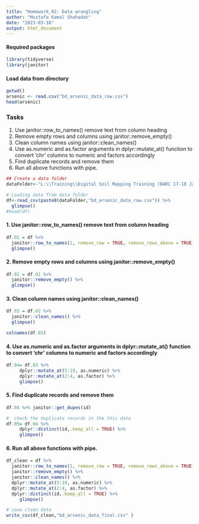 ---
title: "Homework_02: Data wrangling"
author: "Mustafa Kamal Shahadat"
date: "2023-03-18"
output: html_document
---

#### Required packages
```{r}
library(tidyverse)
library(janitor)
```
#### Load data from directory
```{r}
getwd()
arsenic <- read.csv("bd_arsenic_data_raw.csv")
head(arsenic)
```


### Tasks
1. Use janitor::row_to_names() remove text from column heading
2. Remove empty rows and columns using janitor::remove_empty()
3. Clean column names using janitor::clean_names()
4. Use as.numeric and as.factor arguments in dplyr::mutate_at() function to convert ‘chr’ columns to numeric and factors accordingly
5. Find duplicate records and remove them
6. Run all above functions with pipe.


```{r}
## Create a data folder
dataFolder<-"L:\\Training\\Digital Soil Mapping Training (BARC 17-18 Jan 2023)\\DSM_On-line Training 27 Feb to 13 June 2023\\Data\\Bangladesh\\"

# Loading data from data folder
df<-read_csv(paste0(dataFolder,"bd_arsenic_data_raw.csv")) %>%
  glimpse()
#head(df)
```


#### 1.	Use janitor::row_to_names() remove text from column heading
```{r}
df.01 = df %>% 
  janitor::row_to_names(1, remove_row = TRUE, remove_rows_above = TRUE) %>%
  glimpse()
```

#### 2.	Remove empty rows and columns using janitor::remove_empty()
```{r}
df.02 = df.01 %>% 
  janitor::remove_empty() %>%
  glimpse()
```
#### 3.	Clean column names using janitor::clean_names()
```{r}
df.03 = df.02 %>%
  janitor::clean_names() %>%
  glimpse()
```
```{r}
colnames(df.03)
```

#### 4.	Use as.numeric and as.factor arguments in dplyr::mutate_at() function to convert ‘chr’ columns to numeric and factors accordingly
```{r}
df.04= df.03 %>%
     dplyr::mutate_at(5:19, as.numeric) %>%
     dplyr::mutate_at(2:4, as.factor) %>%
     glimpse()
```
#### 5.	Find duplicate records and remove them
```{r}
df.04 %>% janitor::get_dupes(id)
```

```{r}
#  check the duplicate records in the this data
df.05= df.04 %>% 
     dplyr::distinct(id,.keep_all = TRUE) %>%
     glimpse()
```




#### 6.	Run all above functions with pipe.
```{r}
df_clean = df %>% 
  janitor::row_to_names(1, remove_row = TRUE, remove_rows_above = TRUE) %>%
  janitor::remove_empty() %>%
  janitor::clean_names() %>%
  dplyr::mutate_at(5:19, as.numeric) %>%
  dplyr::mutate_at(2:4, as.factor) %>%
  dplyr::distinct(id,.keep_all = TRUE) %>%
     glimpse()
```

```{r}
# save clean data
write_csv(df_clean,"bd_arsenic_data_final.csv" )
```



















